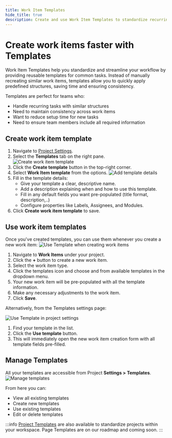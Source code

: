 ```yaml
---
title: Work Item Templates
hide_title: true
description: Create and use Work Item Templates to standardize recurring tasks, save setup time, and ensure consistency with predefined fields and properties.
---
```



<div className="tag-wrapper">
 <h1>Create work items faster with Templates</h1>
 <Tags 
  tags={[ 
    { name: "Pro", additionalClass: "pro" }
  ]} 
 />
</div>

Work Item Templates help you standardize and streamline your workflow by providing reusable templates for common tasks. Instead of manually recreating similar work items, templates allow you to quickly apply predefined structures, saving time and ensuring consistency.

Templates are perfect for teams who:

- Handle recurring tasks with similar structures
- Need to maintain consistency across work items
- Want to reduce setup time for new tasks
- Need to ensure team members include all required information

## Create work item template

1. Navigate to [Project Settings](https://docs.plane.so/core-concepts/projects/overview#project-settings).
2. Select the **Templates** tab on the right pane.
    ![Create work item template](https://media.docs.plane.so/templates/create-work-item-template.webp#center)
3. Click the **Create template** button in the top-right corner.
4. Select **Work Item template** from the options.
    ![Add template details](https://media.docs.plane.so/templates/add-template-details.webp#center)
5. Fill in the template details:
    - Give your template a clear, descriptive name.
    - Add a description explaining when and how to use this template.
    - Fill in any default fields you want pre-populated (title format, description,..)
    - Configure properties like Labels, Assignees, and Modules.
6. Click **Create work item template** to save.

## Use work item templates
Once you've created templates, you can use them whenever you create a new work item:
    ![Use Template when creating work items](https://media.docs.plane.so/templates/use-template-work-items.webp#center)

1. Navigate to **Work Items** under your project.
2. Click the **+** button to create a new work item.
3. Select the work item type.
4. Click the templates icon and choose and from available templates in the dropdown menu.
3. Your new work item will be pre-populated with all the template information.
4. Make any necessary adjustments to the work item.
5. Click **Save**.

Alternatively, from the Templates settings page:

![Use Template in project settings](https://media.docs.plane.so/templates/use-template-in-settings.webp#center)

1. Find your template in the list.
2. Click the **Use template** button.
3. This will immediately open the new work item creation form with all template fields pre-filled.

## Manage Templates
All your templates are accessible from Project **Settings > Templates**. 
![Manage templates](https://media.docs.plane.so/templates/manage-templates.webp#center)

From here you can:
- View all existing templates
- Create new templates
- Use existing templates
- Edit or delete templates

:::info
[Project Templates](/templates/project-templates) are also available to standardize projects within your workspace. Page Templates are on our roadmap and coming soon.
:::